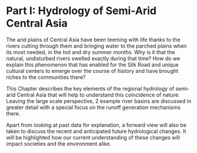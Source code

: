 # Part I: Hydrology of Semi-Arid Central Asia {#sec-hydrology-of-central-asia}

The arid plains of Central Asia have been teeming with life thanks to the rivers cutting 
through them and bringing water to the parched plains when its most needed, in the hot and dry 
summer months. Why is it that the natural, undisturbed rivers swelled exactly during that time?
How do we explain this phenomenon that has enabled for the Silk Road and unique cultural centers
to emerge over the course of history and have brought riches to the communities there?

This Chapter describes the key elements of the regional hydrology of semi-arid Central Asia that will
help to understand this coincidence of nature. Leaving the large scale perspective, 2 example river
basins are discussed in greater detail with a special focus on the runoff generation mechanisms there.

Apart from looking at past data for explanation, a forward view will also be taken to discuss
the recent and anticipated future hydrological changes. It will be highlighted how our current understanding
of these changes will impact societies and the environment alike.
